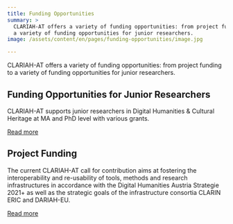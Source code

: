 ```yaml
---
title: Funding Opportunities
summary: >
  CLARIAH-AT offers a variety of funding opportunities: from project funding to
  a variety of funding opportunities for junior researchers.
image: /assets/content/en/pages/funding-opportunities/image.jpg

---
```


CLARIAH-AT offers a variety of funding opportunities: from project funding to a variety of funding opportunities for junior researchers.

## Funding Opportunities for Junior Researchers

CLARIAH-AT supports junior researchers in Digital Humanities & Cultural Heritage at MA and PhD level with various grants.

[Read more](/en/funding-opportunities-for-junior-researcher/)

## Project Funding

The current CLARIAH-AT call for contribution aims at fostering the interoperability and re-usability of tools, methods and research infrastructures in accordance with the Digital Humanities Austria Strategie 2021+ as well as the strategic goals of the infrastructure consortia CLARIN ERIC and DARIAH-EU.

[Read more](/en/project-funding/)
